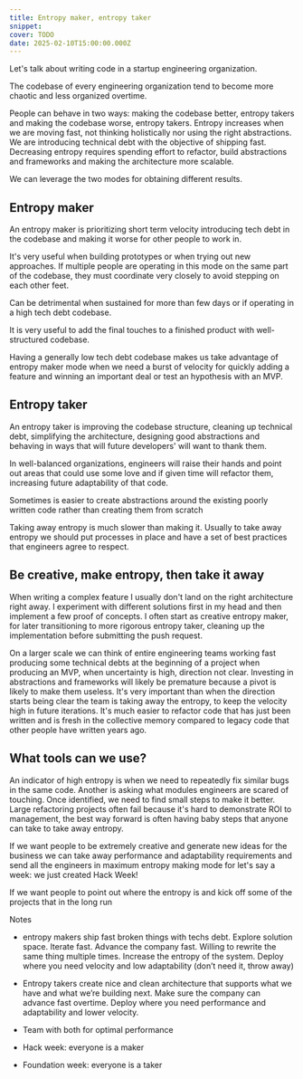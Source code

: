 ```yaml
---
title: Entropy maker, entropy taker
snippet: 
cover: TODO
date: 2025-02-10T15:00:00.000Z
---
```

Let's talk about writing code in a startup engineering organization. 

The codebase of every engineering organization tend to become more chaotic and less organized overtime.

People can behave in two ways: making the codebase better, entropy takers and making the codebase worse, entropy takers. Entropy increases when we are moving fast, not thinking holistically nor using the right abstractions. We are introducing technical debt with the objective of shipping fast. Decreasing entropy requires spending effort to refactor, build abstractions and frameworks and making the architecture more scalable.

We can leverage the two modes for obtaining different results.

## Entropy maker
An entropy maker is prioritizing short term velocity introducing tech debt in the codebase and making it worse for other people to work in.

It's very useful when building prototypes or when trying out new approaches. If multiple people are operating in this mode on the same part of the codebase, they must coordinate very closely to avoid stepping on each other feet.

Can be detrimental when sustained for more than few days or if operating in a high tech debt codebase.

It is very useful to add the final touches to a finished product with well-structured codebase.

Having a generally low tech debt codebase makes us take advantage of entropy maker mode when we need a burst of velocity for quickly adding a feature and winning an important deal or test an hypothesis with an MVP.

## Entropy taker
An entropy taker is improving the codebase structure, cleaning up technical debt, simplifying the architecture, designing good abstractions and behaving in ways that will future developers' will want to thank them.

In well-balanced organizations, engineers will raise their hands and point out areas that could use some love and if given time will refactor them, increasing future adaptability of that code.

Sometimes is easier to create abstractions around the existing poorly written code rather than creating them from scratch

Taking away entropy is much slower than making it. Usually to take away entropy we should put processes in place and have a set of best practices that engineers agree to respect.


## Be creative, make entropy, then take it away
When writing a complex feature I usually don't land on the right architecture right away. I experiment with different solutions first in my head and then implement a few proof of concepts. I often start as creative entropy maker, for later transitioning to more rigorous entropy taker, cleaning up the implementation before submitting the push request.

On a larger scale we can think of entire engineering teams working fast producing some technical debts at the beginning of a project when producing an MVP, when uncertainty is high, direction not clear. Investing in abstractions and frameworks will likely be premature because a pivot is likely to make them useless. It's very important than when the direction starts being clear the team is taking away the entropy, to keep the velocity high in future iterations. It's much easier to refactor code that has just been written and is fresh in the collective memory compared to legacy code that other people have written years ago.

## What tools can we use?
An indicator of high entropy is when we need to repeatedly fix similar bugs in the same code. Another is asking what modules engineers are scared of touching. Once identified, we need to find small steps to make it better. Large refactoring projects often fail because it's hard to demonstrate ROI to management, the best way forward is often having baby steps that anyone can take to take away entropy.

If we want people to be extremely creative and generate new ideas for the business we can take away performance and adaptability requirements and send all the engineers in maximum entropy making mode for let's say a week: we just created Hack Week!

If we want people to point out where the entropy is and kick off some of the projects that in the long run 

Notes

- entropy makers ship fast broken things with techs debt. Explore solution space. Iterate fast. Advance the company fast. Willing to rewrite the same thing multiple times. Increase the entropy of the system. Deploy where you need velocity and low adaptability (don’t need it, throw away)
- Entropy takers create nice and clean architecture that supports what we have and what we’re building next. Make sure the company can advance fast overtime. Deploy where you need performance and adaptability and lower velocity.

- Team with both for optimal performance
- Hack week: everyone is a maker
- Foundation week: everyone is a taker